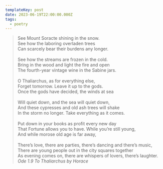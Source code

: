 ```yaml
---
templateKey: post
date: 2023-06-19T22:00:00.000Z
tags:
  - poetry
---
```

> See Mount Soracte shining in the snow.<br/>
> See how the laboring overladen trees<br/>
> Can scarcely bear their burdens any longer.<br/><br/>
> See how the streams are frozen in the cold.<br/>
> Bring in the wood and light the fire and open<br/>
> The fourth-year vintage wine in the Sabine jars.<br/><br/>
> O Thaliarchus, as for everything else,<br/>
> Forget tomorrow. Leave it up to the gods.<br/>
> Once the gods have decided, the winds at sea<br/><br/>
> Will quiet down, and the sea will quiet down,<br/>
> And these cypresses and old ash trees will shake<br/>
> In the storm no longer. Take everything as it comes.<br/><br/>
> Put down in your books as profit every new day<br/>
> That Fortune allows you to have. While you’re still young,<br/>
> And while morose old age is far away,<br/><br/>
> There’s love, there are parties, there’s dancing and there’s music,<br/>
> There are young people out in the city squares together<br/>
> As evening comes on, there are whispers of lovers, there’s laughter.
> <cite>Ode 1.9 To Thaliarchus by Horace</cite>

